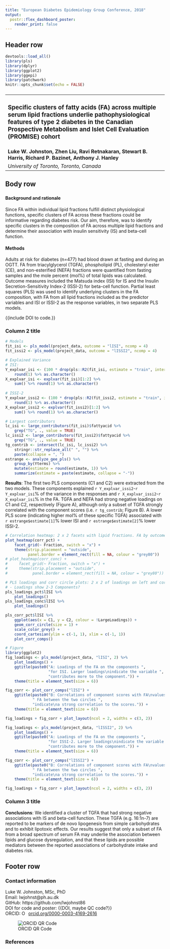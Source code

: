 ```yaml
---
title: "European Diabetes Epidemiology Group Conference, 2018"
output: 
  postr::flex_dashboard_poster:
    render_print: false
---
```



## Header row {data-height=15}

```r
devtools::load_all()
library(pls)
library(dplyr)
library(ggplot2)
library(ggepi)
library(patchwork)
knitr::opts_chunk$set(echo = FALSE)
```

###

<table style="width:100%">
<tr>
    <td><h3>
  **Specific clusters of fatty acids (FA) across multiple serum lipid fractions underlie pathophysiological features of type 2 diabetes in the Canadian Prospective Metabolism and Islet Cell Evaluation (PROMISE) cohort**
    </h3></td>
    <td rowspan="2">
    <!--<img src="resources/logo.png" style="width:128px"></img>-->
    </td>
</tr>
<tr>
    <td>
    **Luke W. Johnston, Zhen Liu, Ravi Retnakaran, Stewart B. Harris, Richard P. Bazinet, Anthony J. Hanley**
    </td>
</tr>
<tr>
    <td>
    *University of Toronto, Toronto, Canada*
    </td>
</tr>
</table> 

## Body row {data-height=75}

###

#### **Background and rationale**

Since FA within individual lipid fractions fulfill distinct physiological
functions, specific clusters of FA across these fractions could be informative
regarding diabetes risk. Our aim, therefore, was to identify specific clusters
in the composition of FA across multiple lipid fractions and determine their
association with insulin sensitivity (IS) and beta-cell function.

#### **Methods**

Adults at risk for diabetes (n=477) had blood drawn at fasting and during an
OGTT. FA from triacylglycerol (TGFA), phospholipid (PL), cholesteryl ester (CE),
and non-esterified (NEFA) fractions were quantified from fasting samples and the
mole percent (mol%) of total lipids was calculated. Outcome measures included
the Matsuda index (ISI) for IS and the Insulin Secretion-Sensitivity Index-2
(ISSI-2) for beta-cell function. Partial least squares (PLS) was used to
identify underlying clusters in the FA composition, with FA from all lipid
fractions included as the predictor variables and ISI or ISSI-2 as the response
variables, in two separate PLS models.

{{include DOI to code.}}

### **Column 2 title**

```r
# Models
fit_isi <- pls_model(project_data, outcome = "lISI", ncomp = 4) 
fit_issi2 <- pls_model(project_data, outcome = "lISSI2", ncomp = 4) 

# Explained Variance
# ISI:
Y_explvar_isi <- (100 * drop(pls::R2(fit_isi, estimate = "train", intercept = FALSE)$val))[2] %>% 
    round(1) %>% as.character()
X_explvar_isi <- explvar(fit_isi)[1:2] %>% 
    sum() %>% round(1) %>% as.character()
    
# ISSI-2
Y_explvar_issi2 <- (100 * drop(pls::R2(fit_issi2, estimate = "train", intercept = FALSE)$val))[2] %>% 
    round(1) %>% as.character()
X_explvar_issi2 <- explvar(fit_issi2)[1:2] %>% 
    sum() %>% round(1) %>% as.character()

# Largest contributors
lc_isi <- large_contributors(fit_isi)$fattyacid %>% 
    grep("TG", ., value = TRUE)
lc_issi2 <- large_contributors(fit_issi2)$fattyacid %>% 
    grep("TG", ., value = TRUE) 
tg_contrib <- intersect(lc_isi, lc_issi2) %>% 
    stringr::str_replace_all(" ", "") %>% 
    paste(collapse = ", ")
estrange <- analyze_gee_pls() %>% 
    group_by(Yterms) %>% 
    mutate(estimate = round(estimate, 1)) %>% 
    summarize(estimate = paste(estimate, collapse = "-"))
```

**Results**:
The first two PLS components (C1 and C2) were extracted from the two models. These components
explained `r Y_explvar_issi2`-`r Y_explvar_isi`% of the variance in the
responses and `r X_explvar_issi2`-`r X_explvar_isi`% in the FA. TGFA and NEFA had 
strong negative loadings on C1 and C2, respectively (Figure A),
although only a subset of TGFA strongly correlated with the component scores
(i.e. `r tg_contrib`; Figure B). A lower PLS score 
(indicating higher mol% of these specific TGFA)
associated with `r estrange$estimate[1]`% lower ISI and `r estrange$estimate[2]`% lower ISSI-2.

```r
# Correlation heatmap: 2 x 2 facets with lipid fractions. FA by outcomes.
plot_heatmap(corr_pct) +
    facet_grid(~ Fraction, switch = "x") +
    theme(strip.placement = "outside",
          panel.border = element_rect(fill = NA, colour = "grey80"))
# plot_heatmap(corr_conc) +
#     facet_grid(~ Fraction, switch = "x") +
#     theme(strip.placement = "outside",
#           panel.border = element_rect(fill = NA, colour = "grey80"))
```

```r
# PLS loadings and corr circle plots: 2 x 2 of loadings on left and corr on right.
# - Loadings show 2-3 Components?
pls_loadings_pct$lISI %>% 
    plot_loadings()
pls_loadings_conc$lISI %>% 
    plot_loadings()

pls_corr_pct$lISI %>% 
    ggplot(aes(x = C1, y = C2, colour = !LargeLoadings)) +
    geom_corr_circle(size = 1) +
    scale_color_grey() +
    coord_cartesian(ylim = c(-1, 1), xlim = c(-1, 1))
    plot_corr_comps()
```

```r
# Figure
library(ggplot2)
fig_loadings <- pls_model(project_data, "lISI", 2) %>% 
    plot_loadings() +
    ggtitle(paste0("A: Loadings of the FA on the components ", 
                   "for ISI. Larger loadings\nindicate the variable ",
                   "contributes more to the component.")) +
    theme(title = element_text(size = 6))

fig_corr <- plot_corr_comps("lISI") +
    ggtitle(paste0("B: Correlations of component scores with FA\nvalues for ISI.", 
            " FA between the two circles ",
            "indicate\na strong correlation to the scores.")) +
    theme(title = element_text(size = 6))

fig_loadings + fig_corr + plot_layout(ncol = 2, widths = c(3, 2))
```

```r
fig_loadings <- pls_model(project_data, "lISSI2", 2) %>% 
    plot_loadings() +
    ggtitle(paste0("A: Loadings of the FA on the components ", 
                   "for ISSI-2. Larger loadings\nindicate the variable ",
                   "contributes more to the component.")) +
    theme(title = element_text(size = 6))

fig_corr <- plot_corr_comps("lISSI2") +
    ggtitle(paste0("B: Correlations of component scores with FA\nvalues for ISSI-2.", 
            " FA between the two circles ",
            "indicate\na strong correlation to the scores.")) +
    theme(title = element_text(size = 6))

fig_loadings + fig_corr + plot_layout(ncol = 2, widths = c(3, 2))
```

### **Column 3 title**

**Conclusions**:
We identified a cluster of TGFA that had strong negative associations with IS
and beta-cell function. These TGFA (e.g. 16:1n-7) are
reported to be markers of de novo lipogenesis from simple carbohydrates and 
to exhibit lipotoxic effects. Our results suggest that
only a subset of FA from a broad spectrum of serum FA may underlie the association
between lipids and glucose dysregulation, and that these lipids are possible
mediators between the reported associations of carbohydrate intake and diabetes
risk.

## Footer row {data-height=10} 

### Contact information {data-width=50 .small}

| Luke W. Johnston, MSc, PhD
| Email: lwjohnst@ph.au.dk
| GitHub: https://github.com/lwjohnst86
| DOI for code and poster: {{DOI, maybe QC code?}}
| ORCID: <a href="https://orcid.org/0000-0003-4169-2616" target="orcid.widget" rel="noopener noreferrer" style="vertical-align:top;"><img src="https://orcid.org/sites/default/files/images/orcid_16x16.png" style="width:1em;margin-right:.5em;" alt="ORCID iD icon">orcid.org/0000-0003-4169-2616</a>

![ORCID QR Code](resources/ORCID.png)

### References {data-width=50 .small}
